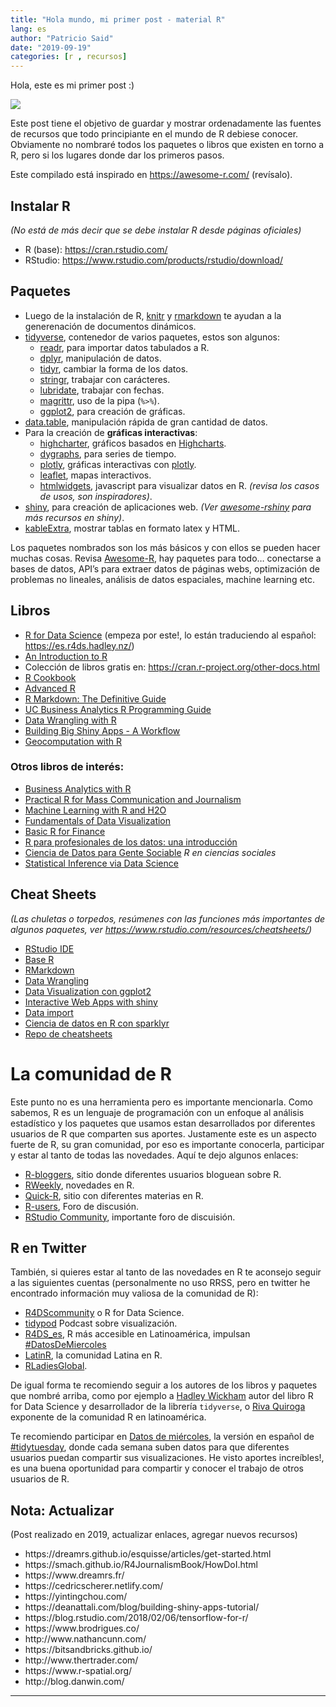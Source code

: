 ```yaml
---
title: "Hola mundo, mi primer post - material R"
lang: es
author: "Patricio Said"
date: "2019-09-19"
categories: [r , recursos]
---
```


Hola, este es mi primer post :)

![](thumbnail.jpg)

Este post tiene el objetivo de guardar y mostrar ordenadamente las fuentes de recursos que todo principiante en el mundo de R debiese conocer. Obviamente no nombraré todos los paquetes o libros que existen en torno a R, pero si los lugares donde dar los primeros pasos.

Este compilado está inspirado en <https://awesome-r.com/> (revísalo).

## Instalar R

*(No está de más decir que se debe instalar R desde páginas oficiales)*

-   R (base): <https://cran.rstudio.com/>
-   RStudio: <https://www.rstudio.com/products/rstudio/download/>

## Paquetes 

-   Luego de la instalación de R, [knitr](https://github.com/yihui/knitr) y [rmarkdown](https://rmarkdown.rstudio.com/) te ayudan a la generenación de documentos dinámicos.
-   [tidyverse](https://www.tidyverse.org/), contenedor de varios paquetes, estos son algunos:
    -   [readr](https://readr.tidyverse.org/), para importar datos tabulados a R.
    -   [dplyr](https://dplyr.tidyverse.org/), manipulación de datos.
    -   [tidyr](https://tidyr.tidyverse.org/), cambiar la forma de los datos.
    -   [stringr](https://stringr.tidyverse.org/), trabajar con carácteres.
    -   [lubridate](https://lubridate.tidyverse.org/), trabajar con fechas.
    -   [magrittr](https://magrittr.tidyverse.org/), uso de la pipa (`%>%`).
    -   [ggplot2](https://ggplot2.tidyverse.org/), para creación de gráficas.
-   [data.table](https://github.com/Rdatatable/data.table), manipulación rápida de gran cantidad de datos.
-   Para la creación de **gráficas interactivas**:
    -   [highcharter](http://jkunst.com/highcharter/), gráficos basados en [Highcharts](https://www.highcharts.com/).
    -   [dygraphs](https://github.com/rstudio/dygraphs), para series de tiempo.
    -   [plotly](https://github.com/ropensci/plotly), gráficas interactivas con [plotly](https://plot.ly/).
    -   [leaflet](http://rstudio.github.io/leaflet/), mapas interactivos.
    -   [htmlwidgets](http://www.htmlwidgets.org/), javascript para visualizar datos en R. *(revisa los casos de usos, son inspiradores)*.
-   [shiny](https://github.com/rstudio/shiny), para creación de aplicaciones web. *(Ver [awesome-rshiny](https://grabear.github.io/awesome-rshiny/) para más recursos en shiny)*.
-   [kableExtra](https://cran.r-project.org/web/packages/kableExtra/index.html), mostrar tablas en formato latex y HTML.

Los paquetes nombrados son los más básicos y con ellos se pueden hacer muchas cosas. Revisa [Awesome-R](https://awesome-r.com/), hay paquetes para todo... conectarse a bases de datos, API's para extraer datos de páginas webs, optimización de problemas no lineales, análisis de datos espaciales, machine learning etc.

## Libros  

-   [R for Data Science](https://r4ds.had.co.nz/) (empeza por este!, lo están traduciendo al español: <https://es.r4ds.hadley.nz/>)
-   [An Introduction to R](https://cran.r-project.org/doc/manuals/R-intro.pdf)
-   Colección de libros gratis en: <https://cran.r-project.org/other-docs.html>
-   [R Cookbook](https://rc2e.com/)
-   [Advanced R](http://adv-r.had.co.nz/)
-   [R Markdown: The Definitive Guide](https://bookdown.org/yihui/rmarkdown/)
-   [UC Business Analytics R Programming Guide](https://uc-r.github.io/)
-   [Data Wrangling with R](https://cengel.github.io/R-data-wrangling/)
-   [Building Big Shiny Apps - A Workflow](https://thinkr-open.github.io/building-shiny-apps-workflow/)
-   [Geocomputation with R](https://geocompr.robinlovelace.net/)

### Otros libros de interés:

-   [Business Analytics with R](https://bookdown.org/jeffreytmonroe/business_analytics_with_r7/)
-   [Practical R for Mass Communication and Journalism](https://www.crcpress.com/Practical-R-for-Mass-Communication-and-Journalism/Machlis/p/book/9781138726918)
-   [Machine Learning with R and H2O](https://www.h2o.ai/wp-content/uploads/2018/01/RBooklet.pdf)
-   [Fundamentals of Data Visualization](https://serialmentor.com/dataviz/)
-   [Basic R for Finance](https://www.rmetrics.org/downloads/9783906041025-basicr.pdf)
-   [R para profesionales de los datos: una introducción](https://www.datanalytics.com/libro_r/index.html)
-   [Ciencia de Datos para Gente Sociable](https://bitsandbricks.github.io/ciencia_de_datos_gente_sociable/) *R en ciencias sociales*
-   [Statistical Inference via Data Science](https://moderndive.com/)

## Cheat Sheets 

*(Las chuletas o torpedos, resúmenes con las funciones más importantes de algunos paquetes, ver <https://www.rstudio.com/resources/cheatsheets/>)*

-   [RStudio IDE](https://www.rstudio.com/wp-content/uploads/2016/01/rstudio-IDE-cheatsheet.pdf)
-   [Base R](https://www.rstudio.com/wp-content/uploads/2016/05/base-r.pdf)
-   [RMarkdown](https://www.rstudio.com/wp-content/uploads/2015/02/rmarkdown-cheatsheet.pdf)
-   [Data Wrangling](https://www.rstudio.com/wp-content/uploads/2015/02/data-wrangling-cheatsheet.pdf)
-   [Data Visualization con ggplot2](https://www.rstudio.com/wp-content/uploads/2015/03/ggplot2-cheatsheet.pdf)
-   [Interactive Web Apps with shiny](https://shiny.rstudio.com/images/shiny-cheatsheet.pdf)
-   [Data import](http://www.evolution.unibas.ch/teaching/evol_genetics/A_Bioinformatics/Reading/data-import-cheatsheet.pdf)
-   [Ciencia de datos en R con sparklyr](https://resources.rstudio.com/spanish-pdfs/sparklyrspanish)
-   [Repo de cheatsheets](https://github.com/rstudio/cheatsheets)

# La comunidad de R 

Este punto no es una herramienta pero es importante mencionarla. Como sabemos, R es un lenguaje de programación con un enfoque al análisis estadístico y los paquetes que usamos estan desarrollados por diferentes usuarios de R que comparten sus aportes. Justamente este es un aspecto fuerte de R, su gran comunidad, por eso es importante conocerla, participar y estar al tanto de todas las novedades. Aquí te dejo algunos enlaces:

-   [R-bloggers](https://www.r-bloggers.com/), sitio donde diferentes usuarios bloguean sobre R.
-   [RWeekly](https://rweekly.org/), novedades en R.
-   [Quick-R](https://www.statmethods.net/), sitio con diferentes materias en R.
-   [R-users](https://www.r-users.com/), Foro de discusión.
-   [RStudio Community](https://community.rstudio.com/), importante foro de discuisión.

## R en Twitter

También, si quieres estar al tanto de las novedades en R te aconsejo seguir a las siguientes cuentas (personalmente no uso RRSS, pero en twitter he encontrado información muy valiosa de la comunidad de R):

-   [R4DScommunity](https://twitter.com/R4DScommunity) o R for Data Science.
-   [tidypod](https://twitter.com/tidypod) Podcast sobre visualización.
-   [R4DS_es](https://twitter.com/R4DS_es), R más accesible en Latinoamérica, impulsan [#DatosDeMiercoles](https://twitter.com/search?q=%23DatosDeMi%C3%A9rcoles&src=hashtag_click)
-   [LatinR](https://twitter.com/latinr_conf), la comunidad Latina en R.
-   [RLadiesGlobal](https://twitter.com/RLadiesGlobal).

De igual forma te recomiendo seguir a los autores de los libros y paquetes que nombré arriba, como por ejemplo a [Hadley Wickham](https://twitter.com/hadleywickham) autor del libro R for Data Science y desarrollador de la librería `tidyverse`, o [Riva Quiroga](https://twitter.com/rivaquiroga) exponente de la comunidad R en latinoamérica.

Te recomiendo participar en [Datos de miércoles](https://github.com/cienciadedatos/datos-de-miercoles), la versión en español de [#tidytuesday](https://github.com/rfordatascience/tidytuesday), donde cada semana suben datos para que diferentes usuarios puedan compartir sus visualizaciones. He visto aportes increíbles!, es una buena oportunidad para compartir y conocer el trabajo de otros usuarios de R.

## Nota: Actualizar

(Post realizado en 2019, actualizar enlaces, agregar nuevos recursos)

-   https://dreamrs.github.io/esquisse/articles/get-started.html
-   https://smach.github.io/R4JournalismBook/HowDoI.html
-   https://www.dreamrs.fr/
-   https://cedricscherer.netlify.com/
-   https://yintingchou.com/
-   https://deanattali.com/blog/building-shiny-apps-tutorial/
-   https://blog.rstudio.com/2018/02/06/tensorflow-for-r/\
-   https://www.brodrigues.co/
-   http://www.nathancunn.com/
-   https://bitsandbricks.github.io/\
-   http://www.thertrader.com/\
-   https://www.r-spatial.org/\
-   http://blog.danwin.com/

------------------------------------------------------------------------
